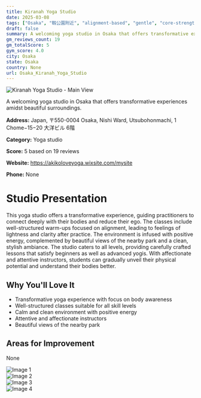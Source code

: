 ```yaml
---
title: Kiranah Yoga Studio
date: 2025-03-08
tags: ["Osaka", "靱公園附近", "alignment-based", "gentle", "core-strengthening", "tranquil atmosphere", "clean space", "Osaka"]  
draft: false
summary: A welcoming yoga studio in Osaka that offers transformative experiences amidst beautiful surroundings.
gm_reviews_count: 19
gm_totalScore: 5
gym_score: 4.0
city: Osaka
state: Osaka
country: None
url: Osaka_Kiranah_Yoga_Studio
---
```


<div className="aspect-[16/9] relative my-8">
  <img 
    src="https://lh5.googleusercontent.com/p/AF1QipPgk_mC0DIywLWNZ-UmEZz4FaNEiW2KjgbSnXBo=w1920-h1080-k-no"
    alt="Kiranah Yoga Studio - Main View"
    className="object-cover absolute inset-0 w-full h-full rounded-lg"
  />
</div>

A welcoming yoga studio in Osaka that offers transformative experiences amidst beautiful surroundings.

**Address:** Japan, 〒550-0004 Osaka, Nishi Ward, Utsubohonmachi, 1 Chome−15−20 大洋ビル 6階

**Category:** Yoga studio

**Score:** 5 based on 19 reviews

**Website:** https://akikoloveyoga.wixsite.com/mysite

**Phone:** None

# Studio Presentation

This yoga studio offers a transformative experience, guiding practitioners to connect deeply with their bodies and reduce their ego. The classes include well-structured warm-ups focused on alignment, leading to feelings of lightness and clarity after practice. The environment is infused with positive energy, complemented by beautiful views of the nearby park and a clean, stylish ambiance. The studio caters to all levels, providing carefully crafted lessons that satisfy beginners as well as advanced yogis. With affectionate and attentive instructors, students can gradually unveil their physical potential and understand their bodies better.

## Why You'll Love It

- Transformative yoga experience with focus on body awareness
- Well-structured classes suitable for all skill levels
- Calm and clean environment with positive energy
- Attentive and affectionate instructors
- Beautiful views of the nearby park

## Areas for Improvement

None

<div className="grid grid-cols-1 xl:grid-cols-2 gap-4 my-8">
<div className="aspect-[4/3] relative"><img src="https://lh5.googleusercontent.com/p/AF1QipPNYu9pZ0fqnf93kI3ZNYFF4x0jrwiiy_gdaTyu=w1920-h1080-k-no" alt="Image 1" className="object-cover absolute inset-0 w-full h-full rounded-lg" /></div>
<div className="aspect-[4/3] relative"><img src="https://lh5.googleusercontent.com/p/AF1QipOxU6o0RARiDse6g9iTbSdUpaiM57Ktcn-67WYl=w1920-h1080-k-no" alt="Image 2" className="object-cover absolute inset-0 w-full h-full rounded-lg" /></div>
<div className="aspect-[4/3] relative"><img src="https://lh5.googleusercontent.com/p/AF1QipNxXOYqmHsQBOkGmrGMfC5dOjxhbKyMx6sRbVO5=w1920-h1080-k-no" alt="Image 3" className="object-cover absolute inset-0 w-full h-full rounded-lg" /></div>
<div className="aspect-[4/3] relative"><img src="https://lh5.googleusercontent.com/p/AF1QipMrzmkPLjTVq0HhcEFFspIWmRanShTHEtp9v0Vx=w1920-h1080-k-no" alt="Image 4" className="object-cover absolute inset-0 w-full h-full rounded-lg" /></div>
</div>